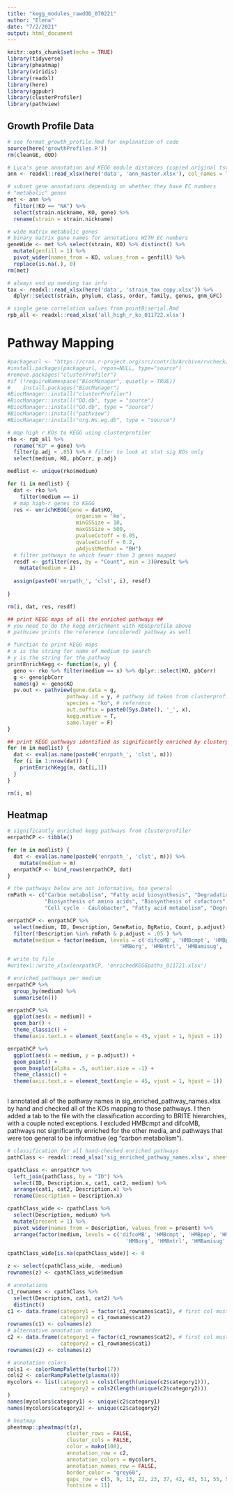 ```yaml
---
title: "kegg_modules_rawdOD_070221"
author: "Elena"
date: "7/2/2021"
output: html_document
---
```


```r
knitr::opts_chunk$set(echo = TRUE)
library(tidyverse)
library(pheatmap)
library(viridis)
library(readxl)
library(here)
library(ggpubr)
library(clusterProfiler)
library(pathview)
```

## Growth Profile Data ##

```r
# see format_growth_profile.Rmd for explanation of code
source(here('growthProfiles.R'))
rm(cleanGE, dOD)

# Luca's gene annotation and KEGG module distances (copied original tsv into an excel file)
ann <- readxl::read_xlsx(here('data', 'ann_master.xlsx'), col_names = TRUE)

# subset gene annotations depending on whether they have EC numbers
# "metabolic" genes
met <- ann %>% 
  filter(!KO == "NA") %>% 
  select(strain.nickname, KO, gene) %>%
  rename(strain = strain.nickname)

# wide matrix metabolic genes
# binary matrix gene names for annotations WITH EC numbers
geneWide <- met %>% select(strain, KO) %>% distinct() %>% 
  mutate(genfill = 1) %>%
  pivot_wider(names_from = KO, values_from = genfill) %>%
  replace(is.na(.), 0)
rm(met)

# always end up needing tax info
tax <- readxl::read_xlsx(here('data', 'strain_tax copy.xlsx')) %>%
  dplyr::select(strain, phylum, class, order, family, genus, gnm_GFC)

# single gene correlation values from pointBiserial.Rmd
rpb_all <- readxl::read_xlsx('all_high_r_ko_011722.xlsx')
```

# Pathway Mapping

```r
#packageurl <- "https://cran.r-project.org/src/contrib/Archive/rvcheck/rvcheck_0.1.8.tar.gz"
#install.packages(packageurl, repos=NULL, type="source")
#remove.packages("clusterProfiler")
#if (!requireNamespace("BiocManager", quietly = TRUE))
#    install.packages("BiocManager")
#BiocManager::install("clusterProfiler")
#BiocManager::install("DO.db", type = "source")
#BiocManager::install("GO.db", type = "source")
#BiocManager::install("pathview")
#BiocManager::install("org.Hs.eg.db", type = "source")
```

```r
# map high r KOs to KEGG using clusterprofiler
rko <- rpb_all %>%
  rename("KO" = gene) %>%
  filter(p.adj < .05) %>% # filter to look at stat sig KOs only
  select(medium, KO, pbCorr, p.adj) 

medlist <- unique(rko$medium)

for (i in medlist) {
  dat <- rko %>%
    filter(medium == i)
  # map high-r genes to KEGG
  res <- enrichKEGG(gene = dat$KO,
                      organism = 'ko',
                      minGSSize = 10,
                      maxGSSize = 500,
                      pvalueCutoff = 0.05,
                      qvalueCutoff = 0.2,
                      pAdjustMethod = "BH")
  # filter pathways to which fewer than 3 genes mapped
  resdf <- gsfilter(res, by = "Count", min = 3)@result %>% 
    mutate(medium = i)
 
  assign(paste0('enrpath_', 'clst', i), resdf)
  
}

rm(i, dat, res, resdf)
```

```r
## print KEGG maps of all the enriched pathways ##
# you need to do the kegg enrichment with KEGGprofile above
# pathview prints the reference (uncolored) pathway as well

# function to print KEGG maps
# x is the string for name of medium to search
# y is the string for the pathway
printEnrichKegg <- function(x, y) {
  geno <- rko %>% filter(medium == x) %>% dplyr::select(KO, pbCorr)
  g <- geno$pbCorr
  names(g) <- geno$KO
  pv.out <- pathview(gene.data = g, 
                   pathway.id = y, # pathway id taken from clusterprofiler results
                   species = "ko", # reference
                   out.suffix = paste0(Sys.Date(), '_', x), 
                   kegg.native = T,
                   same.layer = F)
}

## print KEGG pathways identified as significantly enriched by clusterprofiler with high-r KOs ##
for (m in medlist) {
  dat <- eval(as.name(paste0('enrpath_', 'clst', m)))
  for (i in 1:nrow(dat)) {
    printEnrichKegg(m, dat[i,1])
  }
}

rm(i, m)
```

## Heatmap

```r
# significantly enriched kegg pathways from clusterprofiler
enrpathCP <- tibble()

for (m in medlist) {
  dat <- eval(as.name(paste0('enrpath_', 'clst', m))) %>%
    mutate(medium = m)
  enrpathCP <- bind_rows(enrpathCP, dat)
}

# the pathways below are not informative, too general
rmPath <- c("Carbon metabolism", "Fatty acid biosynthesis", "Degradation of Aromatic Compounds", 
            "Biosynthesis of amino acids", "Biosynthesis of cofactors", "Biosynthesis of nucleotide sugars", 
            "Cell cycle - Caulobacter", "Fatty acid metabolism", "Degradation of aromatic compounds")

enrpathCP <- enrpathCP %>%
  select(medium, ID, Description, GeneRatio, BgRatio, Count, p.adjust) %>%
  filter(!Description %in% rmPath & p.adjust < .05 ) %>%
  mutate(medium = factor(medium, levels = c('difcoMB', 'HMBcmpt', 'HMBpep', 'HMBaa', 'HMBlips', 'HMBoligo', 
                                    'HMBorg', 'HMBntrl', 'HMBamisug', 'HMBacdsug', 'HMB--')))

# write to file
#writexl::write_xlsx(enrpathCP, 'enrichedKEGGpaths_011721.xlsx')
```

```r
# enriched pathways per medium
enrpathCP %>%
  group_by(medium) %>%
  summarise(n())

enrpathCP %>%
  ggplot(aes(x = medium)) +
  geom_bar() +
  theme_classic() +
  theme(axis.text.x = element_text(angle = 45, vjust = 1, hjust = 1))

enrpathCP %>%
  ggplot(aes(x = medium, y = p.adjust)) +
  geom_point() +
  geom_boxplot(alpha = .5, outlier.size = -1) +
  theme_classic() +
  theme(axis.text.x = element_text(angle = 45, vjust = 1, hjust = 1))
  
```

I annotated all of the pathway names in sig_enriched_pathway_names.xlsx by hand and checked all of the KOs mapping to those pathways. I then added a tab to the file with the classification according to BRITE hierarchies, with a couple noted exceptions. I excluded HMBcmpt and difcoMB, pathways not significantly enriched for the other media, and pathways that were too general to be informative (eg "carbon metabolism").

```r
# classification for all hand-checked enriched pathways
pathClass <- readxl::read_xlsx('sig_enriched_pathway_names.xlsx', sheet = "classification")

cpathClass <- enrpathCP %>%
  left_join(pathClass, by = "ID") %>%
  select(ID, Description.x, cat1, cat2, medium) %>%
  arrange(cat1, cat2, Description.x) %>%
  rename(Description = Description.x)
```

```r
cpathClass_wide <- cpathClass %>%
  select(Description, medium) %>%
  mutate(present = 1) %>%
  pivot_wider(names_from = Description, values_from = present) %>%
  arrange(factor(medium, levels = c('difcoMB', 'HMBcmpt', 'HMBpep', 'HMBaa', 'HMBlips', 'HMBoligo', 
                                      'HMBorg', 'HMBntrl', 'HMBamisug', 'HMBacdsug', 'HMB--')))

cpathClass_wide[is.na(cpathClass_wide)] <- 0

z <- select(cpathClass_wide, -medium)
rownames(z) <- cpathClass_wide$medium

# annotations
c1_rownames <- cpathClass %>%
  select(Description, cat1, cat2) %>%
  distinct() 
c1 <- data.frame(category1 = factor(c1_rownames$cat1), # first col must be a factor, apparently?
                 category2 = c1_rownames$cat2)
rownames(c1) <- colnames(z)
# alternative annotation order
c2 <- data.frame(category1 = factor(c1_rownames$cat2), # first col must be a factor, apparently?
                 category2 = c1_rownames$cat1)
rownames(c2) <- colnames(z)

# annotation colors
cols1 <- colorRampPalette(turbo(17))
cols2 <- colorRampPalette(plasma(4))
mycolors <- list(category1 = cols1(length(unique(c2$category1))),
                 category2 = cols2(length(unique(c2$category2)))
)
names(mycolors$category1) <- unique(c2$category1)
names(mycolors$category2) <- unique(c2$category2)

# heatmap
pheatmap::pheatmap(t(z),
                   cluster_rows = FALSE,
                   cluster_cols = FALSE,
                   color = mako(100),
                   annotation_row = c2,
                   annotation_colors = mycolors,
                   annotation_names_row = FALSE,
                   border_color = "grey60",
                   gaps_row = c(5, 9, 13, 22, 23, 37, 42, 43, 51, 55, 57, 59),
                   fontsize = 11)
          

```


















































